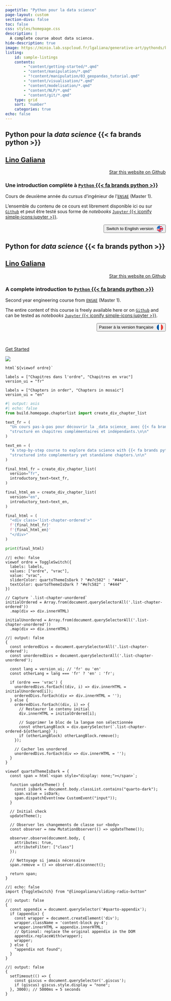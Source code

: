 ```yaml
---
pagetitle: "Python pour la data science"
page-layout: custom
section-divs: false
toc: false
css: styles/homepage.css
description: | 
  A complete course about data science.  
hide-description: true
image: https://minio.lab.sspcloud.fr/lgaliana/generative-art/pythonds/kiddos.png
listing:
    id: sample-listings
    contents:
        - "content/getting-started/*.qmd"
        - "content/manipulation/*.qmd"
        - "!content/manipulation/03_geopandas_tutorial.qmd"
        - "content/visualisation/*.qmd"
        - "content/modelisation/*.qmd"
        - "content/NLP/*.qmd"
        - "content/git/*.qmd"
    type: grid
    sort: "number"
    categories: true
echo: false
---
```




:::::: {.hero-banner}

::::: {.content-block .py-4}

:::: {.hero-text}

::: {.content-visible when-profile="fr"}
# Python pour la _data science_ {{< fa brands python >}} {.mt-1 .unnumbered}


## [Lino Galiana](https://github.com/linogaliana/) {.mt-1 .unnumbered}

```{=html}
<div style="text-align: right;">
<a class="github-button" href="https://github.com/linogaliana/python-datascientist" data-icon="octicon-star" data-size="large" data-show-count="true" aria-label="Star this website on Github">Star this website on Github</a><script async defer src="https://buttons.github.io/buttons.js"></script>
</div>
```

### Une introduction complète à [`Python` {{< fa brands python >}}](https://www.ensae.fr/courses/1425-python-pour-le-data-scientist) {-}

Cours de deuxième année du cursus d'ingénieur de l'[`ENSAE`](https://www.ensae.fr/) (Master 1).


L'ensemble du contenu de ce cours est librement disponible ici
ou sur [`Github`](https://github.com/linogaliana/python-datascientist)
<a href="https://github.com/linogaliana/python-datascientist" class="github"><i class="fab fa-github"></i></a> et peut être testé
sous forme de _notebooks_ [`Jupyter` {{< iconify simple-icons:jupyter >}}](https://en.wikipedia.org/wiki/Project_Jupyter).

```{=html}
<div class="lang-switch-button" style="text-align:right; margin-top:1rem; margin-bottom:1rem;">
  <a href="/en/index.html" class="button-cta">
    <button class="btn"><i class="fa fa-language"></i> Switch to English version 
      <svg xmlns="http://www.w3.org/2000/svg" viewBox="0 0 512 512" width="20" height="20" style="vertical-align: middle; margin-left: 0.5em; display: inline-block;"><mask id="circleFlagsLangEn"><circle cx="256" cy="256" r="256" fill="#fff"/></mask><g mask="url(#circleFlagsLangEn)"><path fill="#eee" d="M256 0L0 256v64l32 32l-32 32v128l22-8l23 8h23l54-32l54 32h32l48-32l48 32h32l54-32l54 32h68l-8-22l8-23v-23l-32-54l32-54v-32l-32-48l32-48v-32l-32-54l32-54V0z"/><path fill="#d80027" d="M224 64v64h160l64-64zm0 128l32 64l-48 48v208h96V304h208v-96H304l16-16zM0 320v64h128l-64 64H0v64h45l131-131v-45l16-16zm336 16l176 176v-45L381 336Z"/><path fill="#0052b4" d="M0 0v256h256V0zm512 68L404 176h108zM404 336l108 108V336zm-228 68L68 512h108zm160 0v108h108z"/><path fill="#eee" d="m187 243l57-41h-70l57 41l-22-67zm-81 0l57-41H93l57 41l-22-67zm-81 0l57-41H12l57 41l-22-67zm162-81l57-41h-70l57 41l-22-67zm-81 0l57-41H93l57 41l-22-67zm-81 0l57-41H12l57 41l-22-67Zm162-82l57-41h-70l57 41l-22-67zm-81 0l57-41H93l57 41l-22-67Zm-81 0l57-41H12l57 41l-22-67Z"/></g></svg>
    </button>
  </a>
</div>
```

:::

::: {.content-visible when-profile="en"}

# Python for _data science_ {{< fa brands python >}} {.mt-1 .unnumbered}


## [Lino Galiana](https://github.com/linogaliana/) {.mt-1 .unnumbered}

```{=html}
<div style="text-align: right;">
<a class="github-button" href="https://github.com/linogaliana/python-datascientist" data-icon="octicon-star" data-size="large" data-show-count="true" aria-label="Star this website on Github">Star this website on Github</a><script async defer src="https://buttons.github.io/buttons.js"></script>
</div>
```

### A complete introduction to [`Python` {{< fa brands python >}}](https://www.ensae.fr/courses/1425-python-pour-le-data-scientist) {-}

Second year engineering course from [`ENSAE`](https://www.ensae.fr/) (Master 1).


The entire content of this course is freely available here
or on [`Github`](https://github.com/linogaliana/python-datascientist)
<a href="https://github.com/linogaliana/python-datascientist" class="github"><i class="fab fa-github"></i></a> and can be tested
as _notebooks_ [`Jupyter` {{< iconify simple-icons:jupyter >}}](https://en.wikipedia.org/wiki/Project_Jupyter).

```{=html}
<div class="lang-switch-button" style="text-align:right; margin-top:1rem; margin-bottom:1rem;">
  <a href="/index.html" class="button-cta">
    <button class="btn"><i class="fa fa-language"></i> Passer à la version française 
      <svg xmlns="http://www.w3.org/2000/svg" viewBox="0 0 512 512" width="20" height="20" style="vertical-align: middle; margin-left: 0.5em; display: inline-block;"><mask id="circleFlagsLangFr"><circle cx="256" cy="256" r="256" fill="#fff"/></mask><g mask="url(#circleFlagsLangFr)"><path fill="#0055A4" d="M0 0h512v512H0z"/><path fill="#fff" d="M170.7 0h170.6v512H170.7z"/><path fill="#EF4135" d="M341.3 0H512v512H341.3z"/></g></svg>
    </button>
  </a>
</div>
```

:::

<br>

[Get Started](/content/getting-started/index.qmd){.btn-action-primary .btn-action .btn .btn-lg .w-100 role="button"}


::::

:::: {.hero-animation}
![](https://minio.lab.sspcloud.fr/lgaliana/generative-art/pythonds/kiddos.png)
::::

:::::


::::::


:::: {.content-block .py-4}

```ojs
html`${viewof ordre}`
```


::: {.content-visible when-profile="fr"}

```ojs
labels = ["Chapitres dans l'ordre", "Chapitres en vrac"]
version_ui = "fr"
```


:::

::: {.content-visible when-profile="en"}

```ojs
labels = ["Chapters in order", "Chapters in mosaic"]
version_ui = "en"
```

:::


```python
#| output: asis
#| echo: false
from build.homepage.chapterlist import create_div_chapter_list

text_fr = (
  "Un cours pas-à-pas pour découvrir la _data science_ avec {{< fa brands python >}}, "
  "structuré en chapitres complémentaires et indépendants.\n\n"
)

text_en = (
  "A step-by-step course to explore data science with {{< fa brands python >}}, "
  "structured into complementary yet standalone chapters.\n\n"
)

final_html_fr = create_div_chapter_list(
  version="fr", 
  introductory_text=text_fr,
)

final_html_en = create_div_chapter_list(
  version="en", 
  introductory_text=text_en,
)

final_html = (
  "<div class='list-chapter-ordered'>"
  f'{final_html_fr}'
  f'{final_html_en}'
  "</div>"
)

print(final_html)
```



::: {#sample-listings .list-chapter-unordered}
:::


::::


```ojs
//| echo: false
viewof ordre = ToggleSwitch({
  labels: labels,
  values: ["ordre", "vrac"],
  value: "vrac",
  sliderColor: quartoThemeIsDark ? "#e7c582" : "#444",
  textColor: quartoThemeIsDark ? "#e7c582" : "#444"
})
```

```ojs
// Capture `.list-chapter-unordered`
initialOrdered = Array.from(document.querySelectorAll('.list-chapter-ordered'))
  .map(div => div.innerHTML)

initialUnordered = Array.from(document.querySelectorAll('.list-chapter-unordered'))
  .map(div => div.innerHTML)
```

```ojs
//| output: false
{
  const orderedDivs = document.querySelectorAll('.list-chapter-ordered');
  const unorderedDivs = document.querySelectorAll('.list-chapter-unordered');

  const lang = version_ui; // 'fr' ou 'en'
  const otherLang = lang === 'fr' ? 'en' : 'fr';

  if (ordre === 'vrac') {
    unorderedDivs.forEach((div, i) => div.innerHTML = initialUnordered[i]);
    orderedDivs.forEach(div => div.innerHTML = '');
  } else {
    orderedDivs.forEach((div, i) => {
      // Restaurer le contenu initial
      div.innerHTML = initialOrdered[i];

      // Supprimer le bloc de la langue non sélectionnée
      const otherLangBlock = div.querySelector(`.list-chapter-ordered-${otherLang}`);
      if (otherLangBlock) otherLangBlock.remove();
    });

    // Cacher les unordered
    unorderedDivs.forEach(div => div.innerHTML = '');
  }
}
```




```ojs
viewof quartoThemeIsDark = {
  const span = html`<span style="display: none;"></span>`;

  function updateTheme() {
    const isDark = document.body.classList.contains("quarto-dark");
    span.value = isDark;
    span.dispatchEvent(new CustomEvent("input"));
  }

  // Initial check
  updateTheme();

  // Observer les changements de classe sur <body>
  const observer = new MutationObserver(() => updateTheme());

  observer.observe(document.body, {
    attributes: true,
    attributeFilter: ["class"]
  });

  // Nettoyage si jamais nécessaire
  span.remove = () => observer.disconnect();

  return span;
}

```

```ojs
//| echo: false
import {ToggleSwitch} from "@linogaliana/sliding-radio-button"
```


```ojs
//| output: false
{
  const appendix = document.querySelector('#quarto-appendix');
  if (appendix) {
    const wrapper = document.createElement('div');
    wrapper.className = 'content-block py-4';
    wrapper.innerHTML = appendix.innerHTML;
    // Optional: replace the original appendix in the DOM
    appendix.replaceWith(wrapper);
    wrapper;
  } else {
    "appendix not found";
  }
}
```


```ojs
//| output: false
{
  setTimeout(() => {
    const giscus = document.querySelector('.giscus');
    if (giscus) giscus.style.display = "none";
  }, 3000); // 5000ms = 5 seconds
}
```